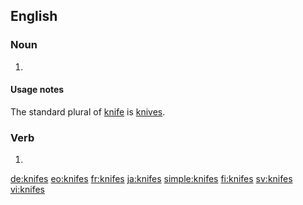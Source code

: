 ==English==

===Noun===
{{head|en|noun plural form}}

# {{label|en|nonstandard}} {{plural of|knife|lang=en}}

====Usage notes====
The standard plural of [[knife]] is [[knives]].

===Verb===
{{head|en|verb form}}

# {{en-third-person singular of|knife}}

[[de:knifes]]
[[eo:knifes]]
[[fr:knifes]]
[[ja:knifes]]
[[simple:knifes]]
[[fi:knifes]]
[[sv:knifes]]
[[vi:knifes]]
